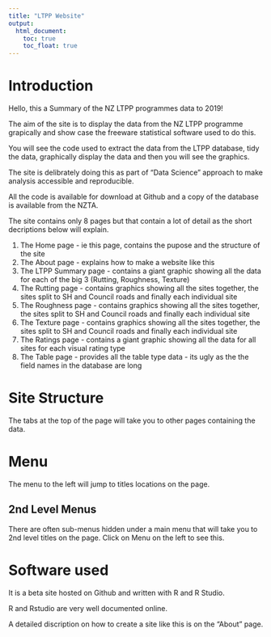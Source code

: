 ```yaml
---
title: "LTPP Website"
output:
  html_document:
    toc: true
    toc_float: true
---
```


# Introduction

Hello, this a Summary of the NZ LTPP programmes data to 2019!  
  
The aim of the site is to display the data from the NZ LTPP programme grapically and show case the freeware statistical software used to do this.
  
You will see the code used to extract the data from the LTPP database, tidy the data, graphically display the data and then you will see the graphics.  
  
The site is delibrately doing this as part of "Data Science" approach to make analysis accessible and reproducible.
    
All the code is available for download at Github and a copy of the database is available from the NZTA. 
  
The site contains only 8 pages but that contain a lot of detail as the short decriptions below will explain.
   
(@) The Home page - ie this page, contains the pupose and the structure of the site  
(@) The About page - explains how to make a website like this  
(@) The LTPP Summary page - contains a giant graphic showing all the data for each of the big 3 (Rutting, Roughness, Texture)  
(@) The Rutting page - contains graphics showing all the sites together, the sites split to SH and Council roads and finally each individual site
(@) The Roughness page - contains graphics showing all the sites together, the sites split to SH and Council roads and finally each individual site
(@) The Texture page - contains graphics showing all the sites together, the sites split to SH and Council roads and finally each individual site
(@) The Ratings page - contains a giant graphic showing all the data for all sites for each visual rating type   
(@) The Table page - provides all the table type data - its ugly as the the field names in the database are long   

# Site Structure

The tabs at the top of the page will take you to other pages containing the data.  

# Menu  
  
The menu to the left will jump to titles locations on the page.  

## 2nd Level Menus
  
There are often sub-menus hidden under a main menu that will take you to 2nd level titles on the page.  Click on Menu on the left to see this.


# Software used

It is a beta site hosted on Github and written with R and R Studio.  
  
R and Rstudio are very well documented online.  
  
A detailed discription on how to create a site like this is on the "About" page.  



